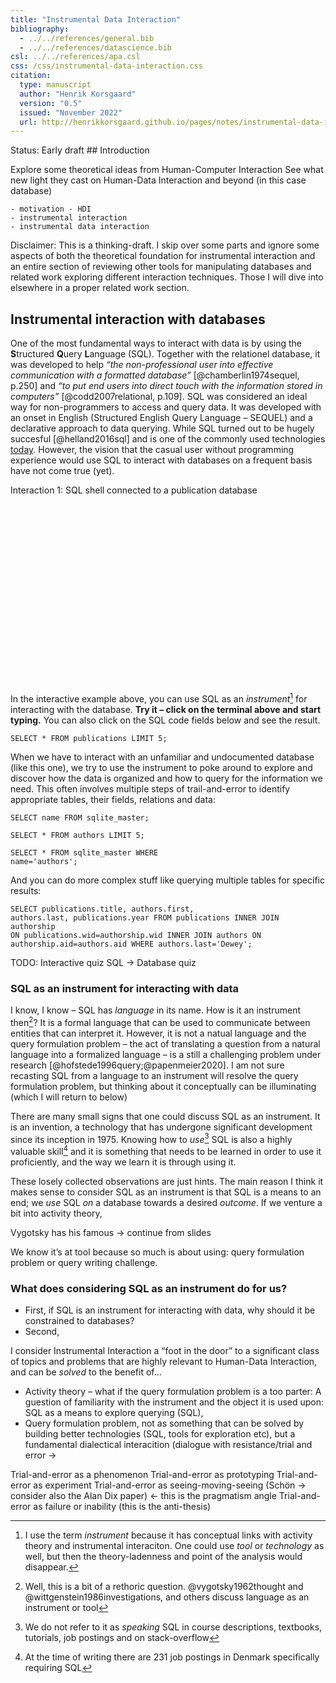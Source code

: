 ```yaml
---
title: "Instrumental Data Interaction"
bibliography:
  - ../../references/general.bib
  - ../../references/datascience.bib
csl: ../../references/apa.csl
css: /css/instrumental-data-interaction.css
citation: 
  type: manuscript
  author: "Henrik Korsgaard"
  version: "0.5"
  issued: "November 2022"
  url: http://henrikkorsgaard.github.io/pages/notes/instrumental-data-interaction.html
---
```

Status: Early draft
## Introduction

Explore some theoretical ideas from Human-Computer Interaction
See what new light they cast on Human-Data Interaction and beyond (in this case database)

    - motivation - HDI
    - instrumental interaction
    - instrumental data interaction


Disclaimer: This is a thinking-draft. I skip over some parts and ignore some aspects of both the theoretical foundation for instrumental interaction and an entire section of reviewing other tools for manipulating databases and related work exploring different interaction techniques. Those I will dive into elsewhere in a proper related work section. 

## Instrumental interaction with databases
One of the most fundamental ways to interact with data is by using the **S**tructured **Q**uery **L**anguage (SQL). Together with the relationel database, it was developed to help _"the non-professional user into effective communication with a formatted database"_ [@chamberlin1974sequel, p.250] and _"to put end users into direct touch with the information stored in computers"_ [@codd2007relational, p.109]. SQL was considered an ideal way for non-programmers to access and query data. It was developed with an onset in English (Structured English Query Language -- SEQUEL) and a declarative approach to data querying.  While SQL turned out to be hugely succesful [@helland2016sql] and is one of the commonly used technologies [today](https://survey.stackoverflow.co/2022/#most-popular-technologies-language). However, the vision that the casual user without programming experience would use SQL to interact with databases on a frequent basis have not come true (yet).

<div class="interactive-element">
<div class="caption" label="interaction 1">Interaction 1: SQL shell connected to a publication database</div>
<div id="shell" style="height:300px;">
</div>
<script type="text/javascript" src='/js/sql/sql-wasm.js'></script>
<script type="application/wasm" src='/js/sql/sql-wasm.wasm'></script>
<script type="text/javascript" src='/js/sql-shell.js'></script>
<script type="text/javascript">
var el = document.querySelector("#shell")
var shell = new SQLShell(el, "/public/data/publications.sqlite.db")
</script>
</div>

In the interactive example above, you can use SQL as an _instrument_^[I use the term _instrument_ because it has conceptual links with activity theory and instrumental interaciton. One could use _tool_ or _technology_ as well, but then the theory-ladenness and point of the analysis would disappear.] for interacting with the database. **Try it -- click on the terminal above and start typing.** You can also click on the SQL code fields below and see the result.

<code class="runnable">SELECT * FROM publications LIMIT 5;</code>

When we have to interact with an unfamiliar and undocumented database (like this one), we try to use the instrument to poke around to explore and discover how the data is organized and how to query for the information we need. This often involves multiple steps of trail-and-error to identify appropriate tables, their fields, relations and data:

<code class="runnable">SELECT name FROM sqlite_master;</code>

<code class="runnable">SELECT * FROM authors LIMIT 5;</code>

<code class="runnable">SELECT * FROM sqlite_master WHERE name=\'authors\';</code>

And you can do more complex stuff like querying multiple tables for specific results:

<code class="runnable">SELECT publications.title, authors.first, authors.last, publications.year FROM publications INNER JOIN authorship ON publications.wid=authorship.wid INNER JOIN authors ON authorship.aid=authors.aid WHERE authors.last=\'Dewey\';
</code>


<script type="text/javascript">
  let codeboxes = document.querySelectorAll("code.runnable")
  let sqlinput = document.querySelector("input[type='text'].sqlshell")
  for(var i = 0, n =  codeboxes.length; i < n; i++){
    let  box = codeboxes[i]
    box.addEventListener("click", runHandler)
  }

  function runHandler(e){
      console.log(e.target.innerHTML)
      sqlinput.value = e.target.innerHTML
      sqlinput.dispatchEvent(new KeyboardEvent('keydown',  {'keyCode':13}));

  }
  console.log(codeboxes)

</script>

TODO: Interactive quiz SQL -> Database quiz

### SQL as an instrument for interacting with data
I know, I know -- SQL has _language_ in its name. How is it an instrument then^[Well, this is a bit of a rethoric question. @vygotsky1962thought and @wittgenstein1986investigations, and others discuss language as an instrument or tool]? It is a formal language that can be used to communicate between entities that can interpret it. However, it is not a natual language and the query formulation problem -- the act of translating a question from a natural language into a formalized language -- is a still a challenging problem under research [@hofstede1996query;@papenmeier2020]. I am not sure recasting SQL from a language to an instrument will resolve the query formulation problem, but thinking about it conceptually can be illuminating (which I will return to below)  

There are many small signs that one could discuss SQL as an instrument. It is an invention, a technology that has undergone significant development since its inception in 1975. Knowing how to _use_^[We do not refer to it as _speaking_ SQL in course descriptions, textbooks, tutorials, job postings and on stack-overflow] SQL is also a highly valuable skill^[At the time of writing there are 231 job postings in Denmark specifically requiring SQL] and it is something that needs to be learned in order to use it proficiently, and the way we learn it is through using it.

These losely collected observations are just hints. The main reason I think it makes sense to consider SQL as an instrument is that SQL is a means to an end; we _use_ SQL _on_ a database towards a desired _outcome_. If we venture a bit into activity theory, 

Vygotsky has his famous -> continue from slides

We know it's at tool because so much is about using: query formulation problem or query writing challenge.

### What does considering SQL as an instrument do for us?
- First, if SQL is an instrument for interacting with data, why should it be constrained to databases?
- Second, 

I consider Instrumental Interaction a "foot in the door" to a significant class of topics and problems that are highly relevant to Human-Data Interaction, and can be _solved_ to the benefit of...

- Activity theory -- what if the query formulation problem is a too parter: A guestion of familiarity with the instrument and the object it is used upon: SQL as a means to explore querying (SQL), 
- Query formulation problem, not as something that can be solved by building better technologies (SQL, tools for exploration etc), but a fundamental dialectical interacition (dialogue with resistance/trial and error -> 

Trial-and-error as a phenomenon
Trial-and-error as prototyping
Trial-and-error as experiment
Trial-and-error as seeing-moving-seeing (Schön -> consider also the Alan Dix paper) <- this is the pragmatism angle
Trial-and-error as failure or inability (this is the anti-thesis)